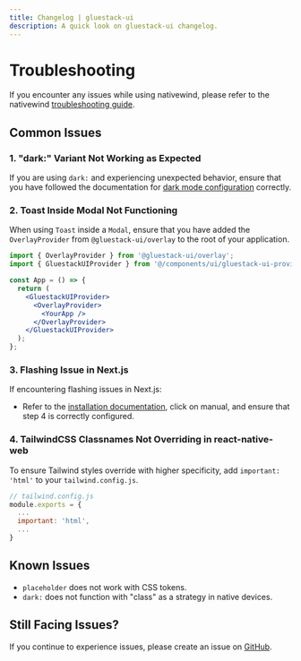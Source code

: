 ```yaml
---
title: Changelog | gluestack-ui
description: A quick look on gluestack-ui changelog.
---
```



<Meta title="common/Guides/More/Troubleshooting" />

# Troubleshooting

If you encounter any issues while using nativewind, please refer to the nativewind [troubleshooting guide](https://www.nativewind.dev/v4/guides/troubleshooting).

## Common Issues

### 1. "dark:" Variant Not Working as Expected

If you are using `dark:` and experiencing unexpected behavior, ensure that you have followed the documentation for [dark mode configuration](/home/theme-configuration/dark-mode) correctly.

### 2. Toast Inside Modal Not Functioning

When using `Toast` inside a `Modal`, ensure that you have added the `OverlayProvider` from `@gluestack-ui/overlay` to the root of your application.

```jsx
import { OverlayProvider } from '@gluestack-ui/overlay';
import { GluestackUIProvider } from '@/components/ui/gluestack-ui-provider';

const App = () => {
  return (
    <GluestackUIProvider>
      <OverlayProvider>
        <YourApp />
      </OverlayProvider>
    </GluestackUIProvider>
  );
};
```

### 3. Flashing Issue in Next.js

If encountering flashing issues in Next.js:

- Refer to the [installation documentation](https://gluestack.io/ui/nativewind/docs/home/getting-started/installation), click on manual, and ensure that step 4 is correctly configured.

### 4. TailwindCSS Classnames Not Overriding in react-native-web

To ensure Tailwind styles override with higher specificity, add `important: 'html'` to your `tailwind.config.js`.

```jsx
// tailwind.config.js
module.exports = {
  ...
  important: 'html',
  ...
}
```

## Known Issues

- `placeholder` does not work with CSS tokens.
- `dark:` does not function with "class" as a strategy in native devices.

## Still Facing Issues?

If you continue to experience issues, please create an issue on [GitHub](https://github.com/gluestack/gluestack-ui).

